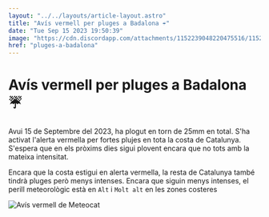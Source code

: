 ```yaml
---
layout: "../../layouts/article-layout.astro"
title: "Avís vermell per pluges a Badalona ☔"
date: "Tue Sep 15 2023 19:50:39"
image: "https://cdn.discordapp.com/attachments/1152239048220475516/1152239114821832757/avisvermell.webp"
href: "pluges-a-badalona"
---
```


# Avís vermell per pluges a Badalona ☔ 

Avui 15 de Septembre del 2023, ha plogut en torn de 25mm en total. S'ha activat l'alerta vermella per fortes plujes en tota la costa de Catalunya. 
S'espera que en els pròxims dies sigui plovent encara que no tots amb la mateixa intensitat. 

Encara que la costa estigui en alerta vermella, la resta de Catalunya també tindrà pluges però menys intenses. Encara que siguin menys intenses, el perill meteorològic està en `Alt` i `Molt alt` en les zones costeres

<img src="https://cdn.discordapp.com/attachments/1152239048220475516/1152239114821832757/avisvermell.webp" alt="Avís vermell de Meteocat" />